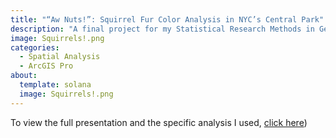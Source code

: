 ```yaml
---
title: "“Aw Nuts!”: Squirrel Fur Color Analysis in NYC’s Central Park"
description: "A final project for my Statistical Research Methods in Geography Final. This project inovolved finding a dataset we liked and running some type of geographical statistical analysis on the dataset. I was interested in exploring spatial analysis, so I used ArcGIS to run Moran's Global and Local I to see if there was clustering based on fur color (spoiler: there was!)"
image: Squirrels!.png
categories:
  - Spatial Analysis
  - ArcGIS Pro
about:
  template: solana
  image: Squirrels!.png
---
```


To view the full presentation and the specific analysis I used, [click here](https://docs.google.com/presentation/d/1bM4XRrLefeRLy0gVly-ShQqwHmVnibkTmfNerGmFy-Q/edit?usp=sharing))
